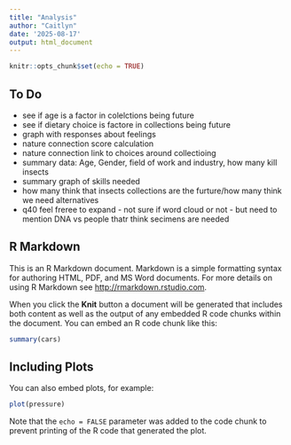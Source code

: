 ```yaml
---
title: "Analysis"
author: "Caitlyn"
date: '2025-08-17'
output: html_document
---
```


```r
knitr::opts_chunk$set(echo = TRUE)
```


## To Do
- see if age is a factor in colelctions being future
- see if dietary choice is factore in collections being future
- graph with responses about feelings
- nature connection score calculation
- nature connection link to choices around collectioing
- summary data: Age, Gender, field of work and industry, how many kill insects
- summary graph of skills needed
- how many think that insects collections are the furture/how many think we need alternatives
- q40 feel freree to expand - not sure if word cloud or not - but need to mention DNA vs people thatr think secimens are needed





## R Markdown

This is an R Markdown document. Markdown is a simple formatting syntax for authoring HTML, PDF, and MS Word documents. For more details on using R Markdown see <http://rmarkdown.rstudio.com>.

When you click the **Knit** button a document will be generated that includes both content as well as the output of any embedded R code chunks within the document. You can embed an R code chunk like this:

```r
summary(cars)
```

## Including Plots

You can also embed plots, for example:

```r
plot(pressure)
```

Note that the `echo = FALSE` parameter was added to the code chunk to prevent printing of the R code that generated the plot.

